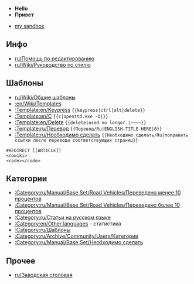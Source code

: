 *'''Hello'''
*'''Привет'''


*[[en/Grober/sandbox|my sandbox]]

==Инфо==
*[[ru/Помощь по редактированию]]
*[[ru/Wiki/Руководство по стилю]]

==Шаблоны==
*[[ru/Wiki/Общие шаблоны]]
*[[:en/Wiki/Templates]]
*[[:Template:en/Keypress]] <code><nowiki>{{keypress|ctrl|alt|delete}}</nowiki></code>
*[[:Template:en/C]] <code><nowiki>{{c|openttd.exe -D|}}</nowiki></code>
*[[:Template:en/Delete]] <code><nowiki>{{delete|used no longer.|~~~~}}</nowiki></code>
*[[:Template:ru/Перевод]] <code><nowiki>{{Перевод/Ru|ENGLISH-TITLE-HERE|0}}</nowiki></code>
*[[:Template:ru/Необходимо сделать]] <code><nowiki>{{Необходимо сделать/Ru|поправить ссылки после перевода соответствующих страниц}}</nowiki></code>
<code><nowiki>#REDIRECT [[ARTICLE]]</nowiki></code><br/>
<code><nowiki><nowiki></nowiki></nowiki></code><br/>
<code><nowiki><code></code></nowiki></code>

==Категории==
*[[:Category:ru/Manual/Base Set/Road Vehicles/Переведено менее 10 процентов]]
*[[:Category:ru/Manual/Base Set/Road Vehicles/Переведено более 10 процентов]]
*[[:Category:ru/Статьи на русском языке]]
*[[:Category:en/Other languages]] - статистика
*[[:Category:ru/Шаблоны]]
*[[:Category:ru/Archive/Community/Users/Категории]]
*[[:Category:ru/Manual/Base Set/Необходимо сделать]]

==Прочее==
*[[ru/Заводская столовая]]